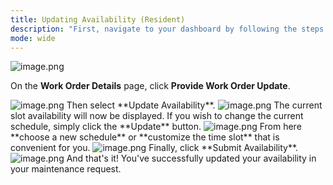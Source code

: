 ---
title: Updating Availability (Resident)
description: "First, navigate to your dashboard by following the steps in the help guide: **[Resident Dashboard Overview](/s/topic/0TO5e000000h9wrGAA/Resident-Dashboard-Overview)**. Once logged in, select the **work order** you need to update your availability."
mode: wide
---
<Frame>
  <img src="/images/rtaImage-1-38.jpg" alt="image.png"/>
</Frame>

On the **Work Order Details** page, click **Provide Work Order Update**.
<Frame>
  <img src="/images/rtaImage-1-39.jpg" alt="image.png"/>
</Frame>
Then select **Update Availability**.
<Frame>
  <img src="/images/rtaImage-1-40.jpg" alt="image.png"/>
</Frame>
The current slot availability will now be displayed. If you wish to change the current schedule, simply click the **Update** button.
<Frame>
  <img src="/images/rtaImage-1-41.jpg" alt="image.png"/>
</Frame>
From here **choose a new schedule** or **customize the time slot** that is convenient for you.
<Frame>
  <img src="/images/rtaImage-1-42.jpg" alt="image.png"/>
</Frame>
Finally, click **Submit Availability**.
<Frame>
  <img src="/images/rtaImage-1-43.jpg" alt="image.png"/>
</Frame>
And that's it! You've successfully updated your availability in your maintenance request.
